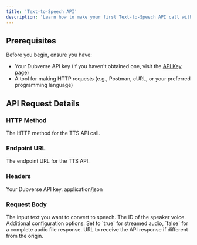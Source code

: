 ```yaml
---
title: 'Text-to-Speech API'
description: 'Learn how to make your first Text-to-Speech API call with Dubverse'
---
```


## Prerequisites

Before you begin, ensure you have:

- Your Dubverse API key (If you haven't obtained one, visit the [API Key page](/api-key))
- A tool for making HTTP requests (e.g., Postman, cURL, or your preferred programming language)

## API Request Details

### HTTP Method

<ParamField query="POST" type="string" required>
  The HTTP method for the TTS API call.
</ParamField>

### Endpoint URL

<ParamField query="https://macaque.dubverse.ai/api/merlin/services/tts" type="string" required>
  The endpoint URL for the TTS API.
</ParamField>

### Headers

<ParamField header="X-API-Key" type="string" required>
  Your Dubverse API key.
</ParamField>

<ParamField header="Content-Type" type="string" required>
  application/json
</ParamField>

### Request Body

<ParamField body="text" type="string" required>
  The input text you want to convert to speech.
</ParamField>

<ParamField body="speaker" type="number" required>
  The ID of the speaker voice.
</ParamField>

<ParamField body="config" type="object">
  Additional configuration options.
  <Expandable title="config">
    <ParamField body="use_streaming_response" type="boolean">
      Set to `true` for streamed audio, `false` for a complete audio file response.
    </ParamField>
  </Expandable>
</ParamField>

<ParamField body="callback_url" type="string">
  URL to receive the API response if different from the origin.
</ParamField>

